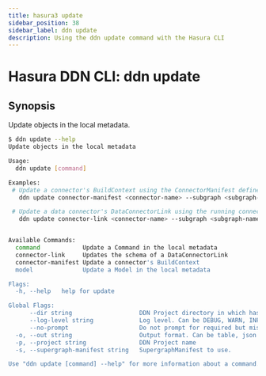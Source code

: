 ```yaml
---
title: hasura3 update
sidebar_position: 38
sidebar_label: ddn update
description: Using the ddn update command with the Hasura CLI
---
```


# Hasura DDN CLI: ddn update 

## Synopsis
Update objects in the local metadata.

```bash
$ ddn update --help
Update objects in the local metadata

Usage:
  ddn update [command]

Examples:
 # Update a connector's BuildContext using the ConnectorManifest defined in SupergraphManifest
   ddn update connector-manifest <connector-name> --subgraph <subgraph-name>

 # Update a data connector's DataConnectorLink using the running connector URL specified in the DataConnectorLink object
   ddn update connector-link <connector-name> --subgraph <subgraph-name>


Available Commands:
  command            Update a Command in the local metadata
  connector-link     Updates the schema of a DataConnectorLink
  connector-manifest Update a connector's BuildContext
  model              Update a Model in the local metadata

Flags:
  -h, --help   help for update

Global Flags:
      --dir string                   DDN Project directory in which hasura.yaml is present (default ".")
      --log-level string             Log level. Can be DEBUG, WARN, INFO, ERROR, or FATAL. (default "INFO")
      --no-prompt                    Do not prompt for required but missing flags
  -o, --out string                   Output format. Can be table, json or yaml. (default "table")
  -p, --project string               DDN Project name
  -s, --supergraph-manifest string   SupergraphManifest to use.

Use "ddn update [command] --help" for more information about a command.
```


